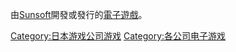 由[[Sunsoft|Sunsoft]]開發或發行的[[電子遊戲|電子遊戲]]。

{{DEFAULTSORT:Sunsoft}}
[[Category:日本游戏公司游戏|Category:日本游戏公司游戏]]
[[Category:各公司电子游戏|Category:各公司电子游戏]]